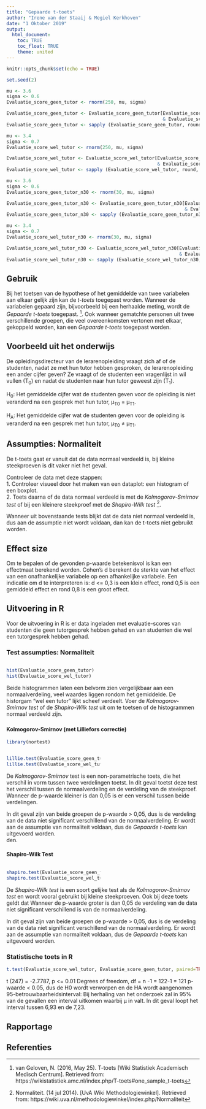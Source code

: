 ```yaml
---
title: "Gepaarde t-toets"
author: "Irene van der Staaij & Megiel Kerkhoven"
date: "1 Oktober 2019"
output: 
  html_document:
    toc: TRUE
    toc_float: TRUE
    theme: united
---
```

<style>
  .col2 {
    columns: 2 200px;         /* number of columns and width in pixels*/
    -webkit-columns: 2 200px; /* chrome, safari */
    -moz-columns: 2 200px;    /* firefox */
  }
</style>

```r
knitr::opts_chunk$set(echo = TRUE)
```

```r
set.seed(2)

mu <- 3.6
sigma <- 0.6
Evaluatie_score_geen_tutor <- rnorm(250, mu, sigma)

Evaluatie_score_geen_tutor <- Evaluatie_score_geen_tutor[Evaluatie_score_geen_tutor <= 5 
                                                         & Evaluatie_score_geen_tutor >= 1]
Evaluatie_score_geen_tutor <- sapply (Evaluatie_score_geen_tutor, round, 3)

mu <- 3.4
sigma <- 0.7
Evaluatie_score_wel_tutor <- rnorm(250, mu, sigma)

Evaluatie_score_wel_tutor <- Evaluatie_score_wel_tutor[Evaluatie_score_wel_tutor <= 5 
                                                       & Evaluatie_score_wel_tutor >= 1]
Evaluatie_score_wel_tutor <- sapply (Evaluatie_score_wel_tutor, round, 3)

mu <- 3.6
sigma <- 0.6
Evaluatie_score_geen_tutor_n30 <- rnorm(30, mu, sigma)

Evaluatie_score_geen_tutor_n30 <- Evaluatie_score_geen_tutor_n30[Evaluatie_score_geen_tutor_n30 <= 5 
                                                                 & Evaluatie_score_geen_tutor_n30 >= 1]
Evaluatie_score_geen_tutor_n30 <- sapply (Evaluatie_score_geen_tutor_n30, round, 3)

mu <- 3.4
sigma <- 0.7
Evaluatie_score_wel_tutor_n30 <- rnorm(30, mu, sigma)

Evaluatie_score_wel_tutor_n30 <- Evaluatie_score_wel_tutor_n30[Evaluatie_score_wel_tutor_n30 <= 5 
                                                               & Evaluatie_score_wel_tutor_n30 >= 1]
Evaluatie_score_wel_tutor_n30 <- sapply (Evaluatie_score_wel_tutor_n30, round, 3)
```

## Gebruik
Bij het toetsen van de hypothese of het gemiddelde van twee variabelen aan elkaar gelijk zijn kan de *t-toets* toegepast worden.  Wanneer de variabelen gepaard zijn, bijvoorbeeld bij een herhaalde meting, wordt de *Gepaarde t-toets*  toegepast. [^1]. Ook wanneer gematchte personen uit twee verschillende groepen, die veel overeenkomsten vertonen met elkaar, gekoppeld worden, kan een *Gepaarde t-toets* toegepast worden.

## Voorbeeld uit het onderwijs
De opleidingsdirecteur van de lerarenopleiding vraagt zich af of de studenten, nadat ze met hun tutor hebben gesproken, de lerarenopleiding een ander cijfer geven? Ze vraagt of de studenten een vragenlijst in wil vullen (T~0~) en nadat de studenten naar hun tutor geweest zijn (T~1~). 

H~0~: Het gemiddelde cijfer wat de studenten geven voor de opleiding is niet veranderd na een gesprek met hun tutor, µ~T0~ = µ~T1~. 

H~A~: Het gemiddelde cijfer wat de studenten geven voor de opleiding is veranderd na een gesprek met hun tutor, µ~T0~ ≠ µ~T1~. 

## Assumpties: Normaliteit
De t-toets gaat er vanuit dat de data normaal verdeeld is, bij kleine steekproeven is dit vaker niet het geval. 

Controleer de data met deze stappen:  
1. Controleer visueel door het maken van een dataplot: een histogram of een boxplot.  
2. Toets daarna of de data normaal verdeeld is met de *Kolmogorov-Smirnov test* of bij een kleinere steekproef met de *Shapiro-Wilk test* [^2]. 

Wanneer uit bovenstaande tests blijkt dat de data niet normaal verdeeld is, dus aan de assumptie niet wordt voldaan, dan kan de t-toets niet gebruikt worden.

## Effect size
Om te bepalen of de gevonden p-waarde betekenisvol is kan een effectmaat berekend worden. Cohen's d berekent de sterkte van het effect van een onafhankelijke variabele op een afhankelijke variabele. Een indicatie om d te interpreteren is: d <= 0,3 is een klein effect, rond 0,5 is een gemiddeld effect en rond 0,8 is een groot effect.  

## Uitvoering in R
Voor de uitvoering in R is er data ingeladen met evaluatie-scores van studenten die geen tutorgesprek hebben gehad en van studenten die wel een tutorgesprek hebben gehad. 


### Test assumpties: Normaliteit
<div class="col2">
```r
hist(Evaluatie_score_geen_tutor)
hist(Evaluatie_score_wel_tutor)
```
</div>

Beide histogrammen laten een belvorm zien vergelijkbaar aan een normaalverdeling, veel waardes liggen rondom het gemiddelde. De historgam "wel een tutor" lijkt scheef verdeelt. Voer de *Kolmogorov-Smirnov test* of de *Shapiro-Wilk test* uit om te toetsen of de histogrammen normaal verdeeld zijn.  

### {.tabset .tabset-fade .tabset.pills}
#### Kolmogorov-Smirnov (met Lilliefors correctie)
```r
library(nortest)
```
<div class ="col2">
```` r
lillie.test(Evaluatie_score_geen_tutor)
lillie.test(Evaluatie_score_wel_tutor)
````
</div>

De *Kolmogorov-Smirnov* test is een non-parametrische toets, die het verschil in vorm tussen twee verdelingen toetst. In dit geval toetst deze test het verschil tussen de normaalverdeling en de verdeling van de steekproef. Wanneer de p-waarde kleiner is dan 0,05 is er een verschil tussen beide verdelingen.  

In dit geval zijn van beide groepen de p-waarde > 0,05, dus is de verdeling van de data niet significant verschillend van de normaalverdeling. Er wordt aan de assumptie van normaliteit voldaan, dus de *Gepaarde t-toets* kan uitgevoerd worden.  
den.

#### Shapiro-Wilk Test
<div class ="col2">
``` r
shapiro.test(Evaluatie_score_geen_tutor_n30)
shapiro.test(Evaluatie_score_wel_tutor_n30)
```
</div>

De *Shapiro-Wilk test* is een soort gelijke test als de *Kolmogorov-Smirnov test* en wordt vooral gebruikt bij kleine steekproeven. Ook bij deze toets geldt dat Wanneer de p-waarde groter is dan 0,05 de verdeling van de data niet significant verschillend is van de normaalverdeling.  

In dit geval zijn van beide groepen de p-waarde > 0,05, dus is de verdeling van de data niet significant verschillend van de normaalverdeling. Er wordt aan de assumptie van normaliteit voldaan, dus de *Gepaarde t-toets* kan uitgevoerd worden.  


### Statistische toets in R

```r
t.test(Evaluatie_score_wel_tutor, Evaluatie_score_geen_tutor, paired=TRUE)
```
t (247) = -2.7787, p <= 0.01
Degrees of freedom, df = n -1 = 122-1 = 121
p-waarde < 0.05, dus de H0 wordt verworpen en de HA wordt aangenomen
95-betrouwbaarheidsinterval: Bij herhaling van het onderzoek zal in 95% van de gevallen een interval uitkomen waarbij µ in valt. In dit geval loopt het interval tussen 6,93 en de 7,23.

## Rapportage

## Referenties
[^1]: van Geloven, N. (2016, May 25). T-toets [Wiki Statistiek Academisch Medisch Centrum]. Retrieved from: https://wikistatistiek.amc.nl/index.php/T-toets#one_sample_t-toets  
[^2]: Normaliteit. (14 jul 2014). [UvA Wiki Methodologiewinkel]. Retrieved from: https://wiki.uva.nl/methodologiewinkel/index.php/Normaliteit  
[^3]: The Statistics Tutor’s  Quick Guide to Commonly Used Statistical Tests  - Ellen Marshall, University of Sheffield 

